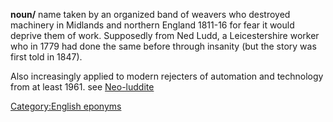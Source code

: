 {{rfc}}
'''noun/''' name taken by an organized band of weavers who destroyed machinery in Midlands and northern England 1811-16 for fear it would deprive them of work. Supposedly from Ned Ludd, a Leicestershire worker who in 1779 had done the same before through insanity (but the story was first told in 1847). 

Also increasingly applied to modern rejecters of automation and technology from at least 1961. see [[Neo-luddite]]

[[Category:English eponyms]]<!--MQD-->